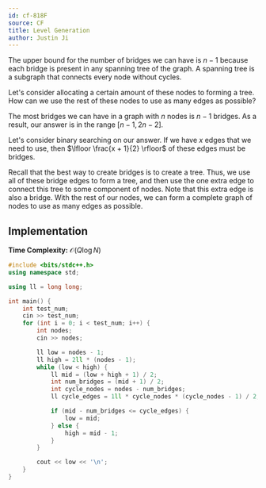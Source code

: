 ```yaml
---
id: cf-818F
source: CF
title: Level Generation
author: Justin Ji
---
```


<Spoiler title="Hint 1">

The upper bound for the number of bridges we can have is $n - 1$ because
each bridge is present in any spanning tree of the graph. A
spanning tree is a subgraph that connects every node without cycles.

</Spoiler>

<Spoiler title="Hint 2">

Let's consider allocating a certain amount of these nodes to forming a tree.
How can we use the rest of these nodes to use as many edges as possible?

</Spoiler>

<Spoiler title="Explanation">

The most bridges we can have in a graph with $n$ nodes is $n - 1$ bridges.
As a result, our answer is in the range $[n - 1, 2n - 2]$.

Let's consider binary
searching on our answer. If we have $x$ edges that we need to use, then
$\lfloor \frac{x + 1}{2} \rfloor$ of these edges must be bridges.

Recall that the best way to create bridges is to create a tree. Thus, we use all of these
bridge edges to form a tree, and then use the one extra edge to connect this tree
to some component of nodes. Note that this extra edge is also a bridge. With the rest of our nodes, we can form a complete
graph of nodes to use as many edges as possible.

## Implementation

**Time Complexity:** $\mathcal{O}(Q\log{N})$

<LanguageSection>
<CPPSection>

```cpp
#include <bits/stdc++.h>
using namespace std;

using ll = long long;

int main() {
	int test_num;
	cin >> test_num;
	for (int i = 0; i < test_num; i++) {
		int nodes;
		cin >> nodes;

		ll low = nodes - 1;
		ll high = 2ll * (nodes - 1);
		while (low < high) {
			ll mid = (low + high + 1) / 2;
			int num_bridges = (mid + 1) / 2;
			int cycle_nodes = nodes - num_bridges;
			ll cycle_edges = 1ll * cycle_nodes * (cycle_nodes - 1) / 2;

			if (mid - num_bridges <= cycle_edges) {
				low = mid;
			} else {
				high = mid - 1;
			}
		}

		cout << low << '\n';
	}
}
```

</CPPSection>
</LanguageSection>

</Spoiler>
